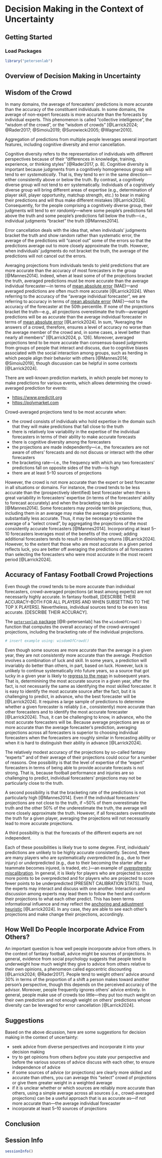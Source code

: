 # Decision Making in the Context of Uncertainty {#sec-decisionMaking}

## Getting Started {#sec-decisionMakingGettingStarted}

### Load Packages {#sec-decisionMakingLoadPackages}

```r
library("petersenlab")
```

## Overview of Decision Making in Uncertainty {#sec-decisionMakingOverview}

## Wisdom of the Crowd {#sec-wisdomOfCrowd}

In many domains, the average of forecasters' predictions is more accurate than the accuracy of the constituent individuals.
In some domains, the average of non-expert forecasts is more accurate than the forecasts by individual experts.
This phenomenon is called "collective intelligence", the "wisdom of the crowd", or the "wisdom of crowds" [@Larrick2024; @Rader2017; @Simoiu2019; @Surowiecki2005; @Wagner2010].

Aggregation of predictions from multiple people leverages several important features, including cognitive diversity and error cancellation.

Cognitive diversity refers to the representation of individuals with different perspectives because of their "differences in knowledge, training, experience, or thinking styles" [@Rader2017, p. 8].
Cognitive diversity is important because judgments from a cognitively homogeneous group will tend to err *systematically*.
That is, they tend to err in the same direction—either consistently above or below the truth.
By contrast, a cognitively diverse group will not tend to err systematically.
Individuals of a cognitively diverse group will bring different areas of expertise (e.g., determination of player skill, player opportunity, matchup strength, etc.) to bear in making their predictions and will thus make different mistakes [@Larrick2024].
Consequently, for the people comprising a cognitively diverse group, their judgments will tend to err *randomly*—where some people's predictions fall above the truth and some people's predictions fall below the truth—i.e., individual judgments "bracket" the truth [@Mannes2014].

Error cancellation deals with the idea that, when individuals' judgments bracket the truth and show random rather than systematic error, the average of the predictions will "cancel out" some of the errors so that the predictions average out to more closely approximate the truth.
However, when individuals' judgments do not bracket the truth, the average of the predictions will not cancel out the errors.

Averaging projections from individuals tends to yield predictions that are more accurate than the accuracy of most forecasters in the group [@Mannes2014].
Indeed, when at least some of of the projections bracket the truth, averaged predictions must be more accurate than the average individual forecaster—in terms of [mean absolute error](#sec-meanAbsoluteError) (MAE)—and averaged predictions are often much more accurate [@Larrick2024].
When referring to the accuracy of the "average individual forecaster", we are referring to accuracy in terms of [mean absolute error](#sec-meanAbsoluteError) (MAE)—not to the accuracy of the forecaster at the 50th percentile.
If none of the projections bracket the truth—e.g., all projections overestimate the truth—averaged predictions will be as accurate than the average individual forecaster in terms of [mean absolute error](#sec-meanAbsoluteError) [@Larrick2024].
In sum, "Averaging the answers of a crowd, therefore, ensures a level of accuracy no worse than the average member of the crowd and, in some cases, a level better than nearly all members" [@Larrick2024, p. 126].
Moreover, averaged projections tend to be more accurate than consensus-based judgments from groups of people that interact and discuss, due to cognitive biases associated with the social interaction among groups, such as herding in which people align their behavior with others [@Mannes2014; @Simoiu2019], though discussion can be helpful in some contexts [@Larrick2024].

There are well-known prediction markets, in which people bet money to make predictions for various events, which allows determining the crowd-averaged prediction for events:

- <https://www.predictit.org>
- <https://polymarket.com>

Crowd-averaged projections tend to be most accurate when:

- the crowd consists of individuals who hold expertise in the domain such that they will make predictions that fall close to the truth
- there is relatively low variability in the expertise of the individual forecasters in terms of their ability to make accurate forecasts
- there is cognitive diversity among the forecasters
- the projections are made independently—i.e., the forecasters are not aware of others' forecasts and do not discuss or interact with the other forecasters
- the bracketing rate—i.e., the frequency with which any two forecasters' predictions fall on opposite sides of the truth—is high
- there are at least 5–10 sources of projections

However, the crowd is not more accurate than the expert or best forecaster in all situations or domains.
For instance, the crowd tends to be less accurate than the (prospectively identified) best forecaster when there is great variability in forecasters' expertise (in terms of the forecasters' ability to forecast accurately) and when the bracketing rate is low [@Mannes2014].
Some forecasters may provide terrible projections; thus, including them in an average may make the average projections substantially less accurate.
Thus, it may be necessary to examine the average of a "select crowd", by aggregating the projections of the most consistently accurate forecasters [@Mannes2014].
Incorporating at least 5–10 forecasters leverages most of the benefits of the crowd; adding additional forecasters tends to result in diminishing returns [@Larrick2024].
However, to the extent that those who are most accurate in a given period reflects luck, you are better off averaging the predictions of all forecasters than selecting the forecasters who were most accurate in the most recent period [@Larrick2024].

## Accuracy of Fantasy Football Crowd Projections {#sec-accuracyOfCrowd}

Even though the crowd tends to be more accurate than individual forecasters, crowd-averaged projections (at least among experts) are not necessarily highly accurate.
In fantasy football, [DESCRIBE THEIR ACCURACY--BOTH FOR ALL PLAYERS AND WHEN SUBSETTING TO THE TOP X PLAYERS].
Nevertheless, individual sources tend to be even less accurate. [DESCRIBE THEIR ACCURACY].

The [`petersenlab` package](https://cran.r-project.org/web/packages/petersenlab/index.html) [@R-petersenlab] has the `wisdomOfCrowd()` function that computes the overall accuracy of the crowd-averaged projections, including the bracketing rate of the individual projections.

```r
# insert example using: wisdomOfCrowd()
```

Even though some sources are more accurate than the average in a given year, they are not *consistently* more accurate than the average.
Prediction involves a combination of luck and skill.
In some years, a prediction will invariably do better than others, in part, based on luck.
However, luck is unlikely to continue systematically into future years, so a source that got lucky in a given year is likely to [regress to the mean](#sec-fallaciesRegression) in subsequent years.
That is, determinining the most accurate source in a given year, after the fact, is not necessarily the same as identifying the most skilled forecaster.
It is easy to identify the most accurate source after the fact, but it is challenging to predict, in advance, who the best forecaster will be [@Larrick2024].
It requires a large sample of predictions to determine whether a given forecaster is reliably (i.e., consistently) more accurate than other forecasters and to identify the most accurate forecaster [@Larrick2024].
Thus, it can be challenging to know, in advance, who the most accurate forecasters will be.
Because average projections are as or more accurate than the average forecaster's prediction, averaging projections across all forecasters is superior to choosing individual forecasters when the forecasters are roughly similar in forecasting ability or when it is hard to distinguish their ability in advance [@Larrick2024].

The relatively modest accuracy of the projections by so-called fantasy "experts'" and of their average of their projections could occur for a number of reasons.
One possibility is that the level of expertise of the "expert" forecasters in terms of being able to provide accurate forecasts is not strong.
That is, because football performance and injuries are so challenging to predict, individual forecasters' projections may not be particularly close to the truth.

A second possibility is that the bracketing rate of the predictions is not particularly high [@Mannes2014].
Even if the individual forecasters' projections are not close to the truth, if ~50% of them overestimate the truth and the other 50% of the underestimate the truth, the average will more closely approximate the truth.
However, if all forecasters overestimate the truth for a given player, averaging the projections will not necessarily lead to more accurate projections.

A third possibility is that the forecasts of the different experts are not independent.

Each of these possibilities is likely true to some degree.
First, individuals' predictions are unlikely to be highly accurate consistently.
Second, there are many players who are systematically *over*predicted (e.g., due to their injury) or *under*predicted (e.g., due to their becoming the starter after a teammate becomes injured, is traded, etc.)—an example of [overextremity miscalibration](#sec-calibration).
In general, it is likely for players who are projected to score more points to be overpredicted and for players who are projected to score fewer points to be underpredicted [PRESENT CALIBRATION STATS].
Third, the experts may interact and discuss with one another.
Interaction and discussion among experts may lead them to follow the herd and conform their projections to what each other predict.
This has been terms informational influence and may reflect the [anchoring and adjustment heuristic](#sec-heuristicsAnchoringAdjustment) [@Larrick2024].
In any case, they are able to see each other's projections and make change their projections, accordingly.

## How Well Do People Incorporate Advice From Others? {#sec-incoporateAdvice}

An important question is how well people incorporate advice from others.
In the context of fantasy football, advice might be sources of projections.
In general, evidence from social psychology suggests that people tend to underweight how much weight they give to advice from others relative to their own opinions, a phenomeon called egocentric discounting [@Larrick2024; @Rader2017].
People tend to weight others' advice around 30% in terms of the proportion of a shift a person makes toward another person's perspective, though this depends on the perceived accuracy of the advisor.
Moreover, people frequently ignores others' advice entirely.
In general, people make use of crowds too little—they put too much weight on their own prediction and not enough weight on others' predictions whose diversity can be leveraged for error cancellation [@Larrick2024].

## Suggestions {#sec-decisionMakingSuggestions}

Based on the above dicussion, here are some suggestions for decision making in the context of uncertainty:

- seek advice from diverse perspectives and incorporate it into your decision making
- try to get opinions from others *before* you state your perspective and before the various sources of advice discuss with each other, to ensure independence of advice
- if some sources of advice (or projections) are clearly more skilled and accurate than others, you can average this "select" crowd of projections or give them greater weight in a weighted average
- if it is unclear whether or which sources are reliably more accurate than others, using a simple average across all sources (i.e., crowd-averaged projections) can be a useful approach that is as accurate as—if not more accurate than—the average individual forecaster
- incorporate at least 5–10 sources of projections

## Conclusion {#sec-decisionMakingConclusion}

::: {.content-visible when-format="html"}

## Session Info {#sec-decisionMakingSessionInfo}

```r
sessionInfo()
```

:::
